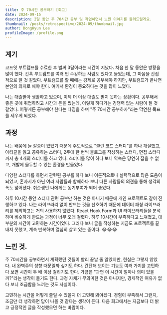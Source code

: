```yaml
---
title: 주 70시간 공부하기 [회고]
date: 2024-09-15
description: 2달 동안 주 70시간 공부 및 작업하면서 느낀 이야기를 들려드릴게요.
thumbnail: /posts/retrospective/2024-09/thumbnail.jpg
author: DongHyun Lee
profileImage: /profile.png
---
```


## 계기

코드잇 부트캠프를 수료한 후 벌써 3달이라는 시간이 지났다. 처음 한 달 동안은 방황을 많이 했다. 간혹 부트캠프를 여러 번 수강하는 사람도 있다고 들었는데, 그 마음을 간접적으로 알 것 같았다. 부트캠프를 할 때에는 강제로 공부해야 하지만, 부트캠프가 끝나면 본인의 의지로 해야 한다. 여기서 환경이 중요하다는 것을 많이 느꼈다.

나는 대출받아 생활하고 있으며, 이제 더 이상 대출도 받지 못하는 상황이다. 공부해서 좋은 곳에 취업하려고 시간과 돈을 썼는데, 이렇게 하다가는 경쟁력 없는 사람이 될 것 같았다. 어떻게든 공부해야 한다는 다짐을 하며 "주 70시간 공부하자"라는 막연한 목표를 세우게 되었다.

## 과정

나는 배움에 늘 갈증이 있었기 때문에 주도적으로 "클린 코드 스터디"를 하나 개설했고, 아티클을 읽고 공유하는 스터디, 2주에 한 번씩 블로그를 작성하는 스터디, 면접 스터디까지 총 4개의 스터디를 하고 있다. 스터디를 많이 하다 보니 약속은 당연히 잡을 수 없고, 개발에 몰두할 수 있는 환경을 만들었다.

다양한 스터디를 하면서 관련된 공부를 하다 보니 이론적으로나 실력적으로 많은 도움이 되었고, 혼자서가 아닌 여러 사람들과 함께하다 보니 다른 사람들의 의견을 통해 생각의 폭도 넓어졌다. 취준생인 나에게는 동기부여가 되어 좋았다.

하루 10시간 동안 스터디 관련 공부만 하는 것은 아니기 때문에 개인 프로젝트도 같이 진행하고 있다. 나는 라이브러리 없이 만드는 것을 선호하기 때문에 데이터 패칭 라이브러리를 제외하고는 거의 사용하지 않았다. React Hook Form과 UI 라이브러리들을 분석하며 비슷하게 만드는 과정이 너무 오래 걸렸다. 하루 10시간이 부족하다고 느껴졌고, 대부분의 시간이 고민하는 시간이었다. 그러다 보니 글을 작성하는 지금도 프로젝트를 끝내지 못했고, 계속 반복하며 열심히 살고 있는 중이다. 😂😂😂

## 느낀 것.

주 70시간을 공부하면서 계획했던 것들이 빨리 끝날 줄 알았지만, 현실은 그렇지 않았다. 내 완벽주의 성향 때문일까 싶기도 하다. 간단해 보이는 기능도 여러 가지를 고민하다 보면 시간이 두 배 이상 걸리기도 한다. 가끔은 "과연 이 시간이 얼마나 의미 있을까?"라는 생각이 들기도 한다. 과정 자체가 무의미한 것은 아니지만, 경제적인 여유가 없다 보니 조급함을 느끼는 것도 사실이다.

고민하는 시간을 어떻게 줄일 수 있을지 더 고민해 봐야겠다. 경험이 부족해서 그런지, 조금만 더 생각하면 답이 나올 것 같다는 생각이 든다. 다음 회고에서는 지금보다 더 밝고 긍정적인 글을 작성했으면 하는 바람이다.

